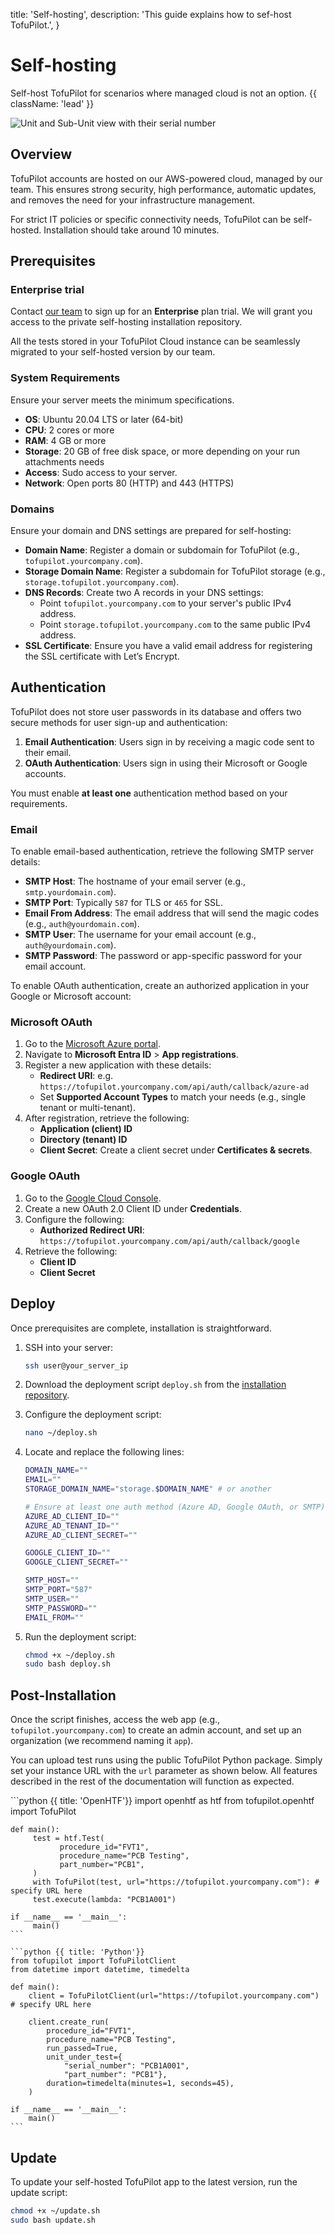   title: 'Self-hosting',
  description: 'This guide explains how to sef-host TofuPilot.',
}

# Self-hosting

Self-host TofuPilot for scenarios where managed cloud is not an option. {{ className: 'lead' }}

<Image
  src="/self-hosting-header.png"
  alt="Unit and Sub-Unit view with their serial number"
/>

## Overview

TofuPilot accounts are hosted on our AWS-powered cloud, managed by our team. This ensures strong security, high performance, automatic updates, and removes the need for your infrastructure management.

For strict IT policies or specific connectivity needs, TofuPilot can be self-hosted. Installation should take around 10 minutes.

## Prerequisites

### Enterprise trial

Contact [our team](mailto:support@tofupilot.com) to sign up for an **Enterprise** plan trial. We will grant you access to the private self-hosting installation repository.

All the tests stored in your TofuPilot Cloud instance can be seamlessly migrated to your self-hosted version by our team.

### System Requirements

Ensure your server meets the minimum specifications.

- **OS**: Ubuntu 20.04 LTS or later (64-bit)
- **CPU**: 2 cores or more
- **RAM**: 4 GB or more
- **Storage**: 20 GB of free disk space, or more depending on your run attachments needs
- **Access**: Sudo access to your server.
- **Network**: Open ports 80 (HTTP) and 443 (HTTPS)

### Domains

Ensure your domain and DNS settings are prepared for self-hosting:

- **Domain Name**: Register a domain or subdomain for TofuPilot (e.g., `tofupilot.yourcompany.com`).
- **Storage Domain Name**: Register a subdomain for TofuPilot storage (e.g., `storage.tofupilot.yourcompany.com`).
- **DNS Records**: Create two A records in your DNS settings:
  - Point `tofupilot.yourcompany.com` to your server's public IPv4 address.
  - Point `storage.tofupilot.yourcompany.com` to the same public IPv4 address.
- **SSL Certificate**: Ensure you have a valid email address for registering the SSL certificate with Let’s Encrypt.

## Authentication

TofuPilot does not store user passwords in its database and offers two secure methods for user sign-up and authentication:

1. **Email Authentication**: Users sign in by receiving a magic code sent to their email.
2. **OAuth Authentication**: Users sign in using their Microsoft or Google accounts.

You must enable **at least one** authentication method based on your requirements.

### Email

To enable email-based authentication, retrieve the following SMTP server details:

- **SMTP Host**: The hostname of your email server (e.g., `smtp.yourdomain.com`).
- **SMTP Port**: Typically `587` for TLS or `465` for SSL.
- **Email From Address**: The email address that will send the magic codes (e.g., `auth@yourdomain.com`).
- **SMTP User**: The username for your email account (e.g., `auth@yourdomain.com`).
- **SMTP Password**: The password or app-specific password for your email account.

To enable OAuth authentication, create an authorized application in your Google or Microsoft account:

### Microsoft OAuth

1. Go to the [Microsoft Azure portal](https://portal.azure.com).
2. Navigate to **Microsoft Entra ID** > **App registrations**.
3. Register a new application with these details:
   - **Redirect URI**: e.g. `https://tofupilot.yourcompany.com/api/auth/callback/azure-ad`
   - Set **Supported Account Types** to match your needs (e.g., single tenant or multi-tenant).
4. After registration, retrieve the following:
   - **Application (client) ID**
   - **Directory (tenant) ID**
   - **Client Secret**: Create a client secret under **Certificates & secrets**.

### Google OAuth

1. Go to the [Google Cloud Console](https://console.developers.google.com/apis/credentials).
2. Create a new OAuth 2.0 Client ID under **Credentials**.
3. Configure the following:
   - **Authorized Redirect URI**: `https://tofupilot.yourcompany.com/api/auth/callback/google`
4. Retrieve the following:
   - **Client ID**
   - **Client Secret**

## Deploy

Once prerequisites are complete, installation is straightforward.

1. SSH into your server:

   ```bash
   ssh user@your_server_ip
   ```

2. Download the deployment script `deploy.sh` from the [installation repository](https://github.com/tofupilot/self-hosting/blob/main/deploy.sh/).

3. Configure the deployment script:

   ```bash
   nano ~/deploy.sh
   ```

4. Locate and replace the following lines:

   ```bash
   DOMAIN_NAME=""
   EMAIL=""
   STORAGE_DOMAIN_NAME="storage.$DOMAIN_NAME" # or another

   # Ensure at least one auth method (Azure AD, Google OAuth, or SMTP) is configured.
   AZURE_AD_CLIENT_ID=""
   AZURE_AD_TENANT_ID=""
   AZURE_AD_CLIENT_SECRET=""

   GOOGLE_CLIENT_ID=""
   GOOGLE_CLIENT_SECRET=""

   SMTP_HOST=""
   SMTP_PORT="587"
   SMTP_USER=""
   SMTP_PASSWORD=""
   EMAIL_FROM=""
   ```

5. Run the deployment script:

   ```bash
   chmod +x ~/deploy.sh
   sudo bash deploy.sh
   ```

## Post-Installation

Once the script finishes, access the web app (e.g., `tofupilot.yourcompany.com`) to create an admin account, and set up an organization (we recommend naming it `app`).

You can upload test runs using the public TofuPilot Python package. Simply set your instance URL with the `url` parameter as shown below. All features described in the rest of the documentation will function as expected.

<CodeGroup>
    ```python {{ title: 'OpenHTF'}}
    import openhtf as htf
    from tofupilot.openhtf import TofuPilot

    def main():
         test = htf.Test(
               procedure_id="FVT1",
               procedure_name="PCB Testing",
               part_number="PCB1",
         )
         with TofuPilot(test, url="https://tofupilot.yourcompany.com"): # specify URL here
         test.execute(lambda: "PCB1A001")

    if __name__ == '__main__':
         main()
    ```

    ```python {{ title: 'Python'}}
    from tofupilot import TofuPilotClient
    from datetime import datetime, timedelta

    def main():
        client = TofuPilotClient(url="https://tofupilot.yourcompany.com") # specify URL here

        client.create_run(
            procedure_id="FVT1",
            procedure_name="PCB Testing",
            run_passed=True,
            unit_under_test={
                "serial_number": "PCB1A001",
                "part_number": "PCB1"},
            duration=timedelta(minutes=1, seconds=45),
        )

    if __name__ == '__main__':
        main()
    ```

</CodeGroup>

## Update

To update your self-hosted TofuPilot app to the latest version, run the update script:

```bash
chmod +x ~/update.sh
sudo bash update.sh
```

